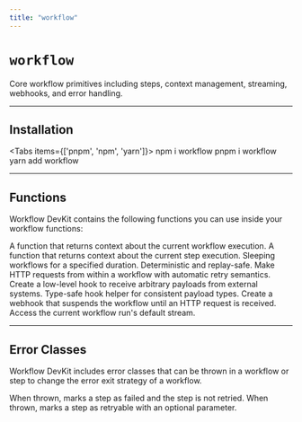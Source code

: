 ```yaml
---
title: "workflow"
---
```


# `workflow`

Core workflow primitives including steps, context management, streaming, webhooks, and error handling.

---

## Installation

<Tabs items={['pnpm', 'npm', 'yarn']}>
    <Tab value="npm">
        <CodeBlock>
            npm i workflow
        </CodeBlock>
    </Tab>
    <Tab value="pnpm">
        <CodeBlock>
            pnpm i workflow
        </CodeBlock>
    </Tab>
    <Tab value="yarn">
    <CodeBlock>
        yarn add workflow
    </CodeBlock>
    </Tab>
</Tabs>

---

## Functions

Workflow DevKit contains the following functions you can use inside your workflow functions:

<Cards>
    <Card href="/docs/api-reference/workflow/get-workflow-metadata" title="getWorkflowMetadata()">
        A function that returns context about the current workflow execution.
    </Card>
    <Card href="/docs/api-reference/workflow/get-step-metadata" title="getStepMetadata()">
        A function that returns context about the current step execution.
    </Card>
    <Card href="/docs/api-reference/workflow/sleep" title="sleep()">
        Sleeping workflows for a specified duration. Deterministic and replay-safe.
    </Card>
    <Card href="/docs/api-reference/workflow/fetch" title="fetch()">
        Make HTTP requests from within a workflow with automatic retry semantics.
    </Card>
    <Card href="/docs/api-reference/workflow/create-hook" title="createHook()">
        Create a low-level hook to receive arbitrary payloads from external systems.
    </Card>
    <Card href="/docs/api-reference/workflow/define-hook" title="defineHook()">
        Type-safe hook helper for consistent payload types.
    </Card>
    <Card href="/docs/api-reference/workflow/create-webhook" title="createWebhook()">
        Create a webhook that suspends the workflow until an HTTP request is received.
    </Card>
    <Card href="/docs/api-reference/workflow/get-writable" title="getWritable()">
        Access the current workflow run's default stream.
    </Card>
</Cards>

---

## Error Classes

Workflow DevKit includes error classes that can be thrown in a workflow or step to change the error exit strategy of a workflow.

<Cards>
    <Card href="/docs/api-reference/workflow/fatal-error" title="FatalError()">
        When thrown, marks a step as failed and the step is not retried.
    </Card>
    <Card href="/docs/api-reference/workflow/retryable-error" title="RetryableError()">
        When thrown, marks a step as retryable with an optional parameter.
    </Card>
</Cards>
